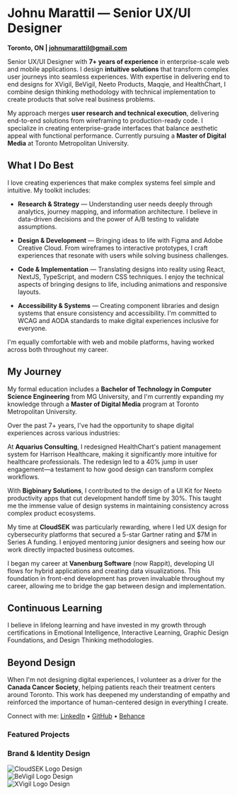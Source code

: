 # Johnu Marattil — Senior UX/UI Designer

**Toronto, ON | [johnumarattil@gmail.com](mailto:johnumarattil@gmail.com)**

Senior UX/UI Designer with **7+ years of experience** in enterprise-scale web and mobile applications. I design **intuitive solutions** that transform complex user journeys into seamless experiences. With expertise in delivering end to end designs for XVigil, BeVigil, Neeto Products, Maqqie, and HealthChart, I combine design thinking methodology with technical implementation to create products that solve real business problems.

My approach merges **user research and technical execution**, delivering end-to-end solutions from wireframing to production-ready code. I specialize in creating enterprise-grade interfaces that balance aesthetic appeal with functional performance. Currently pursuing a **Master of Digital Media** at Toronto Metropolitan University.

## What I Do Best

I love creating experiences that make complex systems feel simple and intuitive. My toolkit includes:

- **Research & Strategy** — Understanding user needs deeply through analytics, journey mapping, and information architecture. I believe in data-driven decisions and the power of A/B testing to validate assumptions.

- **Design & Development** — Bringing ideas to life with Figma and Adobe Creative Cloud. From wireframes to interactive prototypes, I craft experiences that resonate with users while solving business challenges.

- **Code & Implementation** — Translating designs into reality using React, NextJS, TypeScript, and modern CSS techniques. I enjoy the technical aspects of bringing designs to life, including animations and responsive layouts.

- **Accessibility & Systems** — Creating component libraries and design systems that ensure consistency and accessibility. I'm committed to WCAG and AODA standards to make digital experiences inclusive for everyone.

I'm equally comfortable with web and mobile platforms, having worked across both throughout my career.

## My Journey

My formal education includes a **Bachelor of Technology in Computer Science Engineering** from MG University, and I'm currently expanding my knowledge through a **Master of Digital Media** program at Toronto Metropolitan University.

Over the past 7+ years, I've had the opportunity to shape digital experiences across various industries:

At **Aquarius Consulting**, I redesigned HealthChart's patient management system for Harrison Healthcare, making it significantly more intuitive for healthcare professionals. The redesign led to a 40% jump in user engagement—a testament to how good design can transform complex workflows.

With **Bigbinary Solutions**, I contributed to the design of a UI Kit for Neeto productivity apps that cut development handoff time by 30%. This taught me the immense value of design systems in maintaining consistency across complex product ecosystems.

My time at **CloudSEK** was particularly rewarding, where I led UX design for cybersecurity platforms that secured a 5-star Gartner rating and $7M in Series A funding. I enjoyed mentoring junior designers and seeing how our work directly impacted business outcomes.

I began my career at **Vanenburg Software** (now Rappit), developing UI flows for hybrid applications and creating data visualizations. This foundation in front-end development has proven invaluable throughout my career, allowing me to bridge the gap between design and implementation.

## Continuous Learning

I believe in lifelong learning and have invested in my growth through certifications in Emotional Intelligence, Interactive Learning, Graphic Design Foundations, and Design Thinking methodologies.

## Beyond Design

When I'm not designing digital experiences, I volunteer as a driver for the **Canada Cancer Society**, helping patients reach their treatment centers around Toronto. This work has deepened my understanding of empathy and reinforced the importance of human-centered design in everything I create.

Connect with me: [LinkedIn](https://www.linkedin.com/in/johnumarattil) • [GitHub](https://github.com/johnumarattilbb) • [Behance](https://www.behance.net/johnumarattil)

### Featured Projects

<div className="flex flex-col gap-4 mt-5">
  <BleedingBanner src="https://onedrive.live.com/embed?resid=1656BB0C87C6BA8%21256912&authkey=%21ANBSWRdo-8z2KzY&width=1863&height=1152" alt="Coins - Enterprise Payment Solution" navigateTo="/projects/coins" />
  <BleedingBanner src="https://onedrive.live.com/embed?resid=1656BB0C87C6BA8%21254170&authkey=%21ADIESsh0BA0QDKk&width=1600&height=398" alt="BeVigil - Mobile Security Platform" navigateTo="/projects/bevigil" />
  <BleedingBanner src="https://onedrive.live.com/embed?resid=1656BB0C87C6BA8%21254171&authkey=%21ANUrQEJQRLbdAJA&width=1600&height=398" alt="XVigil - Enterprise Cybersecurity Dashboard" navigateTo="/projects/xvigil" />
  <BleedingBanner src="https://onedrive.live.com/embed?resid=1656BB0C87C6BA8%21256886&authkey=%21APYoRFnj-lc8QN8&width=1600&height=539" alt="Maqqie - Enterprise Workforce Management" navigateTo="/projects/maqqie" />
</div>

### Brand & Identity Design
<Bleed>
<div style={{ display: 'flex', gap: 16, flexDirection: 'row', marginTop: '16px' }}>
    <div style={{ width: '33%', height: '0', paddingTop: '33%', position: 'relative' }}>
        <img
            src="https://onedrive.live.com/embed?resid=1656BB0C87C6BA8%21254173&authkey=%21AHXWxG8q6XuwUjk&width=450&height=450"
            style={{ position: 'absolute', top: 0, left: 0, width: '100%', height: '100%', objectFit: 'contain' }}
            alt="CloudSEK Logo Design"
        />
    </div>
    <div style={{ width: '33%', height: '0', paddingTop: '33%', position: 'relative' }}>
        <img
            src="https://onedrive.live.com/embed?resid=1656BB0C87C6BA8%21254174&authkey=%21APvFAtaAL4KI_Bc&width=407&height=395"
            style={{ position: 'absolute', top: 0, left: 0, width: '100%', height: '100%', objectFit: 'contain' }}
            alt="BeVigil Logo Design"
        />
    </div>
    <div style={{ width: '33%', height: '0', paddingTop: '33%', position: 'relative' }}>
        <img
            src="https://onedrive.live.com/embed?resid=1656BB0C87C6BA8%21254175&authkey=%21AOerveYkoCd-mS8&width=901&height=887"
            style={{ position: 'absolute', top: 0, left: 0, width: '100%', height: '100%', objectFit: 'contain' }}
            alt="XVigil Logo Design"
        />
    </div>
</div>
</Bleed>